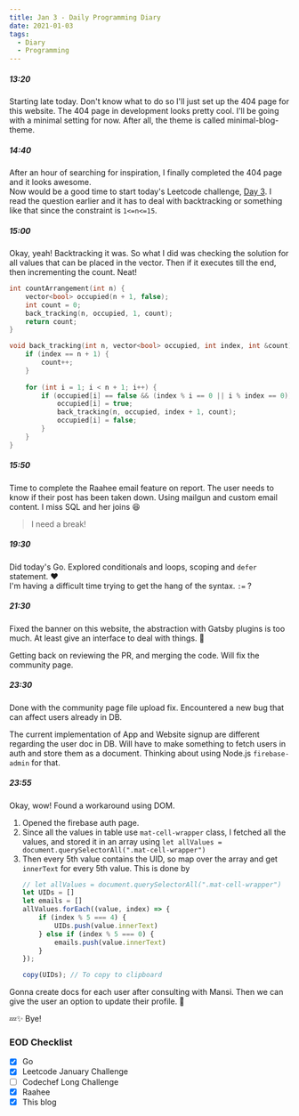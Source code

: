 ```yaml
---
title: Jan 3 - Daily Programming Diary
date: 2021-01-03
tags:
  - Diary
  - Programming
---
```


##### 13:20
Starting late today. Don't know what to do so I'll just set up the 404 page for this website. The 404 page in development looks pretty cool. I'll be going with a minimal setting for now. After all, the theme is called minimal-blog-theme.

##### 14:40
After an hour of searching for inspiration, I finally completed the 404 page and it looks awesome.  
Now would be a good time to start today's Leetcode challenge, [Day 3](https://leetcode.com/explore/featured/card/january-leetcoding-challenge-2021/579/week-1-january-1st-january-7th/3591/). I read the question earlier and it has to deal with backtracking or something like that since the constraint is `1<=n<=15`.

##### 15:00
Okay, yeah! Backtracking it was. So what I did was checking the solution for all values that can be placed in the vector. Then if it executes till the end, then incrementing the count. Neat!

```cpp:title=beautiful-arrangement.cpp
int countArrangement(int n) {
    vector<bool> occupied(n + 1, false);
    int count = 0;
    back_tracking(n, occupied, 1, count);
    return count;
}

void back_tracking(int n, vector<bool> occupied, int index, int &count) {
    if (index == n + 1) {
        count++;
    }
    
    for (int i = 1; i < n + 1; i++) {
        if (occupied[i] == false && (index % i == 0 || i % index == 0)) {
            occupied[i] = true;
            back_tracking(n, occupied, index + 1, count);
            occupied[i] = false;
        }
    }
}
```

##### 15:50
Time to complete the Raahee email feature on report. The user needs to know if their post has been taken down. Using mailgun and custom email content. 
I miss SQL and her joins 😆

> I need a break!

##### 19:30
Did today's Go. Explored conditionals and loops, scoping and `defer` statement. ❤️  
I'm having a difficult time trying to get the hang of the syntax. `:=` ?

##### 21:30
Fixed the banner on this website, the abstraction with Gatsby plugins is too much. At least give an interface to deal with things. 😤

Getting back on reviewing the PR, and merging the code. Will fix the community page.

##### 23:30
Done with the community page file upload fix. Encountered a new bug that can affect users already in DB.

The current implementation of App and Website signup are different regarding the user doc in DB. Will have to make something to fetch users in auth and store them as a document. Thinking about using Node.js `firebase-admin` for that.

##### 23:55
Okay, wow! Found a workaround using DOM.  

1. Opened the firebase auth page.
2. Since all the values in table use `mat-cell-wrapper` class, I fetched all the values, and stored it in an array using `let allValues = document.querySelectorAll(".mat-cell-wrapper")`
3. Then every 5th value contains the UID, so map over the array and get `innerText` for every 5th value. This is done by 
    ```js
    // let allValues = document.querySelectorAll(".mat-cell-wrapper")
    let UIDs = []
    let emails = []
    allValues.forEach((value, index) => {
        if (index % 5 === 4) {
            UIDs.push(value.innerText)
        } else if (index % 5 === 0) {
            emails.push(value.innerText)
        }
    });

    copy(UIDs); // To copy to clipboard
    ```

Gonna create docs for each user after consulting with Mansi. Then we can give the user an option to update their profile. 🎉

💤✨ Bye!

### EOD Checklist
- [x] Go
- [x] Leetcode January Challenge
- [ ] Codechef Long Challenge
- [x] Raahee
- [x] This blog 